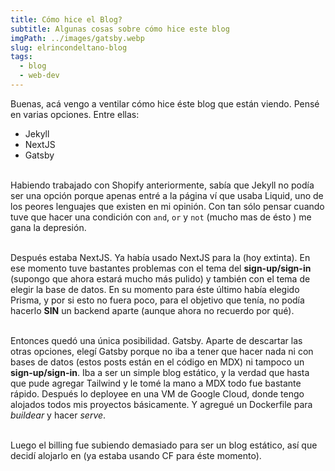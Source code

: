 ```yaml
---
title: Cómo hice el Blog?
subtitle: Algunas cosas sobre cómo hice este blog
imgPath: ../images/gatsby.webp
slug: elrincondeltano-blog
tags:
  - blog
  - web-dev
---
```


Buenas, acá vengo a ventilar cómo hice éste blog que están viendo. Pensé en varias opciones. Entre ellas:
- Jekyll
- NextJS
- Gatsby

\
Habiendo trabajado con Shopify anteriormente, sabía que Jekyll no podía ser una opción porque apenas entré a la página ví que usaba Liquid, uno de los peores lenguajes que existen en mi opinión. Con tan sólo pensar cuando tuve que hacer una condición con `and`, `or` y `not` (mucho mas de ésto <Anchor href="https://github.com/Shopify/liquid/issues/138" text="acá" />) me gana la depresión.

\
Después estaba NextJS. Ya había usado NextJS para la <Anchor href="https://botonera-argenta.com.ar" text="Botonera Argenta" /> (hoy extinta). En ese momento tuve bastantes problemas con el tema del **sign-up/sign-in** (supongo que ahora estará mucho más pulido) y también con el tema de elegir la base de datos. En su momento para éste último había elegido Prisma, y por si esto no fuera poco, para el objetivo que tenía, no podía hacerlo **SIN** un backend aparte (aunque ahora no recuerdo por qué).

\
Entonces quedó una única posibilidad. Gatsby. Aparte de descartar las otras opciones, elegí Gatsby porque no iba a tener que hacer nada ni con bases de datos (estos posts están en el código en MDX) ni tampoco un **sign-up/sign-in**. Iba a ser un simple blog estático, y la verdad que hasta que pude agregar Tailwind y le tomé la mano a MDX todo fue bastante rápido. Después lo deployee en una VM de Google Cloud, donde tengo alojados todos mis proyectos básicamente. Y agregué un Dockerfile para _buildear_ y hacer _serve_.

\
Luego el billing fue subiendo demasiado para ser un blog estático, así que decidí alojarlo en <Anchor href="https://pages.cloudflare.com/" text="Cloudflare Pages" /> (ya estaba usando CF para éste momento).
